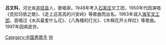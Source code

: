 {{Unreferenced|time=2013-10-11T03:26:40+00:00}}
'''吕文科'''{{BD|1930年||1997年|11月16日|catIdx=L}}，河北省[[井陉县|井陉县]]人，歌唱家。1948年考入[[石家庄|石家庄]]文工团，1950年代因演唱《克拉玛依之歌》、《走上这高高的兴安岭》等歌曲而出名。1963年调入[[海军文工团|海军文工团]]，首唱过《水兵最爱什么花》、《八角楼的灯光》、《木棉花开火样红》等歌曲。1997年因病逝世。

[[Category:中国男歌手|Category:中国男歌手]]
[[Category:呂姓|W]]